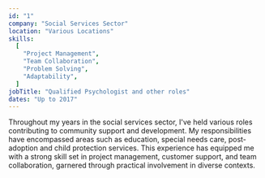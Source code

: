 ```yaml
---
id: "1"
company: "Social Services Sector"
location: "Various Locations"
skills:
  [
    "Project Management",
    "Team Collaboration",
    "Problem Solving",
    "Adaptability",
  ]
jobTitle: "Qualified Psychologist and other roles"
dates: "Up to 2017"
---
```


Throughout my years in the social services sector, I've held various roles contributing to community support and development. My responsibilities have encompassed areas such as education, special needs care, post-adoption and child protection services. This experience has equipped me with a strong skill set in project management, customer support, and team collaboration, garnered through practical involvement in diverse contexts.
